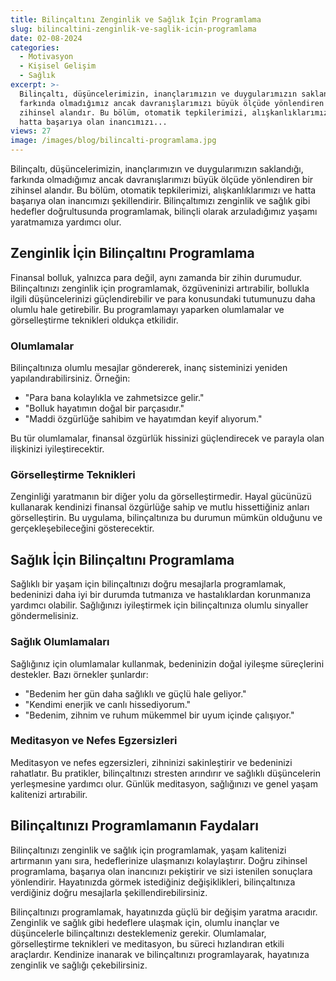 ```yaml
---
title: Bilinçaltını Zenginlik ve Sağlık İçin Programlama
slug: bilincaltini-zenginlik-ve-saglik-icin-programlama
date: 02-08-2024
categories:
  - Motivasyon
  - Kişisel Gelişim
  - Sağlık
excerpt: >-
  Bilinçaltı, düşüncelerimizin, inançlarımızın ve duygularımızın saklandığı,
  farkında olmadığımız ancak davranışlarımızı büyük ölçüde yönlendiren bir
  zihinsel alandır. Bu bölüm, otomatik tepkilerimizi, alışkanlıklarımızı ve
  hatta başarıya olan inancımızı...
views: 27
image: /images/blog/bilincalti-programlama.jpg
---
```


Bilinçaltı, düşüncelerimizin, inançlarımızın ve duygularımızın saklandığı, farkında olmadığımız ancak davranışlarımızı büyük ölçüde yönlendiren bir zihinsel alandır. Bu bölüm, otomatik tepkilerimizi, alışkanlıklarımızı ve hatta başarıya olan inancımızı şekillendirir. Bilinçaltımızı zenginlik ve sağlık gibi hedefler doğrultusunda programlamak, bilinçli olarak arzuladığımız yaşamı yaratmamıza yardımcı olur.

## Zenginlik İçin Bilinçaltını Programlama

Finansal bolluk, yalnızca para değil, aynı zamanda bir zihin durumudur. Bilinçaltınızı zenginlik için programlamak, özgüveninizi artırabilir, bollukla ilgili düşüncelerinizi güçlendirebilir ve para konusundaki tutumunuzu daha olumlu hale getirebilir. Bu programlamayı yaparken olumlamalar ve görselleştirme teknikleri oldukça etkilidir.

### Olumlamalar

Bilinçaltınıza olumlu mesajlar göndererek, inanç sisteminizi yeniden yapılandırabilirsiniz. Örneğin:

- "Para bana kolaylıkla ve zahmetsizce gelir."
- "Bolluk hayatımın doğal bir parçasıdır."
- "Maddi özgürlüğe sahibim ve hayatımdan keyif alıyorum."

Bu tür olumlamalar, finansal özgürlük hissinizi güçlendirecek ve parayla olan ilişkinizi iyileştirecektir.

### Görselleştirme Teknikleri

Zenginliği yaratmanın bir diğer yolu da görselleştirmedir. Hayal gücünüzü kullanarak kendinizi finansal özgürlüğe sahip ve mutlu hissettiğiniz anları görselleştirin. Bu uygulama, bilinçaltınıza bu durumun mümkün olduğunu ve gerçekleşebileceğini gösterecektir.

## Sağlık İçin Bilinçaltını Programlama

Sağlıklı bir yaşam için bilinçaltınızı doğru mesajlarla programlamak, bedeninizi daha iyi bir durumda tutmanıza ve hastalıklardan korunmanıza yardımcı olabilir. Sağlığınızı iyileştirmek için bilinçaltınıza olumlu sinyaller göndermelisiniz.

### Sağlık Olumlamaları

Sağlığınız için olumlamalar kullanmak, bedeninizin doğal iyileşme süreçlerini destekler. Bazı örnekler şunlardır:

- "Bedenim her gün daha sağlıklı ve güçlü hale geliyor."
- "Kendimi enerjik ve canlı hissediyorum."
- "Bedenim, zihnim ve ruhum mükemmel bir uyum içinde çalışıyor."

### Meditasyon ve Nefes Egzersizleri

Meditasyon ve nefes egzersizleri, zihninizi sakinleştirir ve bedeninizi rahatlatır. Bu pratikler, bilinçaltınızı stresten arındırır ve sağlıklı düşüncelerin yerleşmesine yardımcı olur. Günlük meditasyon, sağlığınızı ve genel yaşam kalitenizi artırabilir.

## Bilinçaltınızı Programlamanın Faydaları

Bilinçaltınızı zenginlik ve sağlık için programlamak, yaşam kalitenizi artırmanın yanı sıra, hedeflerinize ulaşmanızı kolaylaştırır. Doğru zihinsel programlama, başarıya olan inancınızı pekiştirir ve sizi istenilen sonuçlara yönlendirir. Hayatınızda görmek istediğiniz değişiklikleri, bilinçaltınıza verdiğiniz doğru mesajlarla şekillendirebilirsiniz.

Bilinçaltınızı programlamak, hayatınızda güçlü bir değişim yaratma aracıdır. Zenginlik ve sağlık gibi hedeflere ulaşmak için, olumlu inançlar ve düşüncelerle bilinçaltınızı desteklemeniz gerekir. Olumlamalar, görselleştirme teknikleri ve meditasyon, bu süreci hızlandıran etkili araçlardır. Kendinize inanarak ve bilinçaltınızı programlayarak, hayatınıza zenginlik ve sağlığı çekebilirsiniz.
